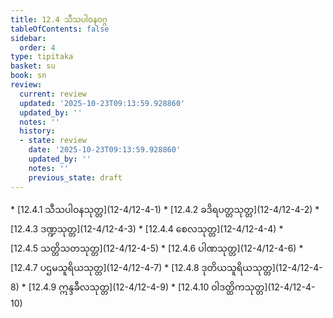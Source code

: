 ```yaml
---
title: 12.4 သီသပါဝနဝဂ္ဂ
tableOfContents: false
sidebar:
  order: 4
type: tipitaka
basket: su
book: sn
review:
  current: review
  updated: '2025-10-23T09:13:59.928860'
  updated_by: ''
  notes: ''
  history:
  - state: review
    date: '2025-10-23T09:13:59.928860'
    updated_by: ''
    notes: ''
    previous_state: draft
---
```



<ReviewStatus review={frontmatter.review} showDetails={true} />

<HypothesisAnnotation frontmatter={frontmatter} />

<DynamicBreadcrumb />



<TableOfContents book="sn" section="12.4">
* [12.4.1 သီသပါဝနသုတ္တ](12-4/12-4-1)
* [12.4.2 ခဒိရပတ္တသုတ္တ](12-4/12-4-2)
* [12.4.3 ဒဏ္ဍသုတ္တ](12-4/12-4-3)
* [12.4.4 စေလသုတ္တ](12-4/12-4-4)
* [12.4.5 သတ္တိသတသုတ္တ](12-4/12-4-5)
* [12.4.6 ပါဏသုတ္တ](12-4/12-4-6)
* [12.4.7 ပဌမသူရိယသုတ္တ](12-4/12-4-7)
* [12.4.8 ဒုတိယသူရိယသုတ္တ](12-4/12-4-8)
* [12.4.9 ဣန္ဒခီလသုတ္တ](12-4/12-4-9)
* [12.4.10 ဝါဒတ္ထိကသုတ္တ](12-4/12-4-10)
</TableOfContents>